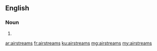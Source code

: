 ==English==

===Noun===
{{head|en|noun plural form}}

# {{plural of|airstream|lang=en}}

[[ar:airstreams]]
[[fr:airstreams]]
[[ku:airstreams]]
[[mg:airstreams]]
[[my:airstreams]]